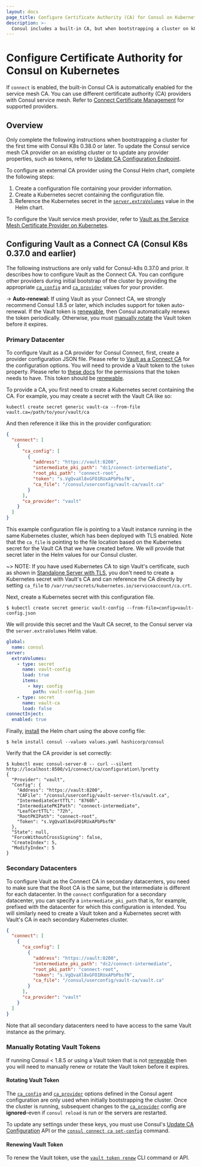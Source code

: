 ```yaml
---
layout: docs
page_title: Configure Certificate Authority (CA) for Consul on Kubernetes
description: >-
  Consul includes a built-in CA, but when bootstrapping a cluster on k8s, you can configure your service mesh to use a custom certificate provider instead. Learn how to configure Vault as an external CA in primary and secondary datacenters and manually rotate Vault tokens.
---
```


#  Configure Certificate Authority for Consul on Kubernetes

If `connect` is enabled, the built-in Consul CA is automatically enabled for the service mesh CA. You can use different certificate authority (CA) providers with Consul service mesh. Refer to [Connect Certificate Management](/docs/connect/ca) for supported providers. 

## Overview

Only complete the following instructions when bootstrapping a cluster for the first time with Consul K8s 0.38.0 or later. To update the Consul service mesh CA provider on an existing cluster or to update any provider properties, such as tokens, refer to [Update CA Configuration Endpoint](/api-docs/connect/ca#update-ca-configuration).

To configure an external CA provider using the Consul Helm chart, complete the following steps:

1. Create a configuration file containing your provider information.
1. Create a Kubernetes secret containing the configuration file.
1. Reference the Kubernetes secret in the [`server.extraVolumes`](/docs/k8s/helm#v-server-extravolumes) value in the Helm chart.

To configure the Vault service mesh provider, refer to [Vault as the Service Mesh Certificate Provider on Kubernetes](/docs/k8s/deployment-configurations/vault/data-integration/connect-ca).

## Configuring Vault as a Connect CA (Consul K8s 0.37.0 and earlier)

The following instructions are only valid for Consul-k8s 0.37.0 and prior. It describes how to configure Vault as the Connect CA. You can configure other providers during initial bootstrap of the cluster by providing the appropriate [`ca_config`] and [`ca_provider`] values for your provider.

-> **Auto-renewal:** If using Vault as your Connect CA, we strongly recommend Consul 1.8.5 or later, which includes support for token auto-renewal. If the Vault token is [renewable](https://www.vaultproject.io/api-docs/auth/token#renewable), then Consul automatically renews the token periodically. Otherwise, you must [manually rotate](#manually-rotating-vault-tokens) the Vault token before it expires.

### Primary Datacenter

To configure Vault as a CA provider for Consul Connect,
first, create a provider configuration JSON file.
Please refer to [Vault as a Connect CA](/docs/connect/ca/vault) for the configuration options.
You will need to provide a Vault token to the `token` property.
Please refer to [these docs](/docs/connect/ca/vault#token) for the permissions that the token needs to have.
This token should be [renewable](https://www.vaultproject.io/api-docs/auth/token#renewable).

To provide a CA, you first need to create a Kubernetes secret containing the CA.
For example, you may create a secret with the Vault CA like so:

```shell-session
kubectl create secret generic vault-ca --from-file vault.ca=/path/to/your/vault/ca
```

And then reference it like this in the provider configuration:

<CodeBlockConfig filename="vault-config.json" highlight="10">

```json
{
  "connect": [
    {
      "ca_config": [
        {
          "address": "https://vault:8200",
          "intermediate_pki_path": "dc1/connect-intermediate",
          "root_pki_path": "connect-root",
          "token": "s.VgQvaXl8xGFO1RUxAPbPbsfN",
          "ca_file": "/consul/userconfig/vault-ca/vault.ca"
        }
      ],
      "ca_provider": "vault"
    }
  ]
}
```

</CodeBlockConfig>

This example configuration file is pointing to a Vault instance running in the same Kubernetes cluster,
which has been deployed with TLS enabled. Note that the `ca_file` is pointing to the file location
based on the Kubernetes secret for the Vault CA that we have created before.
We will provide that secret later in the Helm values for our Consul cluster.

~> NOTE: If you have used Kubernetes CA to sign Vault's certificate,
such as shown in [Standalone Server with TLS](https://www.vaultproject.io/docs/platform/k8s/helm/examples/standalone-tls),
you don't need to create a Kubernetes secret with Vault's CA and can reference the CA directly
by setting `ca_file` to `/var/run/secrets/kubernetes.io/serviceaccount/ca.crt`.

Next, create a Kubernetes secret with this configuration file.

```shell-session
$ kubectl create secret generic vault-config --from-file=config=vault-config.json
```

We will provide this secret and the Vault CA secret, to the Consul server via the
`server.extraVolumes` Helm value.

<CodeBlockConfig filename="values.yaml" highlight="4-13">

  ```yaml
  global:
    name: consul
  server:
    extraVolumes:
      - type: secret
        name: vault-config
        load: true
        items:
          - key: config
            path: vault-config.json
      - type: secret
        name: vault-ca
        load: false
  connectInject:
    enabled: true
  ```

</CodeBlockConfig>

Finally, [install](/docs/k8s/installation/install#installing-consul) the Helm chart using the above config file:

```shell-session
$ helm install consul --values values.yaml hashicorp/consul
```

Verify that the CA provider is set correctly:

```shell-session
$ kubectl exec consul-server-0 -- curl --silent http://localhost:8500/v1/connect/ca/configuration\?pretty
{
  "Provider": "vault",
  "Config": {
    "Address": "https://vault:8200",
    "CAFile": "/consul/userconfig/vault-server-tls/vault.ca",
    "IntermediateCertTTL": "8760h",
    "IntermediatePKIPath": "connect-intermediate",
    "LeafCertTTL": "72h",
    "RootPKIPath": "connect-root",
    "Token": "s.VgQvaXl8xGFO1RUxAPbPbsfN"
  },
  "State": null,
  "ForceWithoutCrossSigning": false,
  "CreateIndex": 5,
  "ModifyIndex": 5
}
```

### Secondary Datacenters

To configure Vault as the Connect CA in secondary datacenters, you need to make sure that the Root CA is the same,
but the intermediate is different for each datacenter. In the `connect` configuration for a secondary datacenter,
you can specify a `intermediate_pki_path` that is, for example, prefixed with the datacenter
for which this configuration is intended.
You will similarly need to create a Vault token and a Kubernetes secret with
Vault's CA in each secondary Kubernetes cluster.

<CodeBlockConfig highlight="7">

```json
{
  "connect": [
    {
      "ca_config": [
        {
          "address": "https://vault:8200",
          "intermediate_pki_path": "dc2/connect-intermediate",
          "root_pki_path": "connect-root",
          "token": "s.VgQvaXl8xGFO1RUxAPbPbsfN",
          "ca_file": "/consul/userconfig/vault-ca/vault.ca"
        }
      ],
      "ca_provider": "vault"
    }
  ]
}
```

</CodeBlockConfig>

Note that all secondary datacenters need to have access to the same Vault instance as the primary.

### Manually Rotating Vault Tokens

If running Consul < 1.8.5 or using a Vault token that is not [renewable](https://www.vaultproject.io/api-docs/auth/token#renewable)
then you will need to manually renew or rotate the Vault token before it expires.

#### Rotating Vault Token

The [`ca_config`] and [`ca_provider`] options defined in the Consul agent
configuration are only used when initially bootstrapping the cluster. Once the
cluster is running, subsequent changes to the [`ca_provider`] config are **ignored**–even if `consul reload` is run or the servers are restarted.

To update any settings under these keys, you must use Consul's [Update CA Configuration](/api-docs/connect/ca#update-ca-configuration) API or the [`consul connect ca set-config`](/commands/connect/ca#set-config) command.

#### Renewing Vault Token

To renew the Vault token, use the [`vault token renew`](https://www.vaultproject.io/docs/commands/token/renew) CLI command
or API.

[`ca_config`]: /docs/agent/config/config-files#connect_ca_config
[`ca_provider`]: /docs/agent/config/config-files#connect_ca_provider
